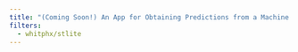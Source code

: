 ```yaml
---
title: "(Coming Soon!) An App for Obtaining Predictions from a Machine Learning Model"
filters:
  - whitphx/stlite
---
```


